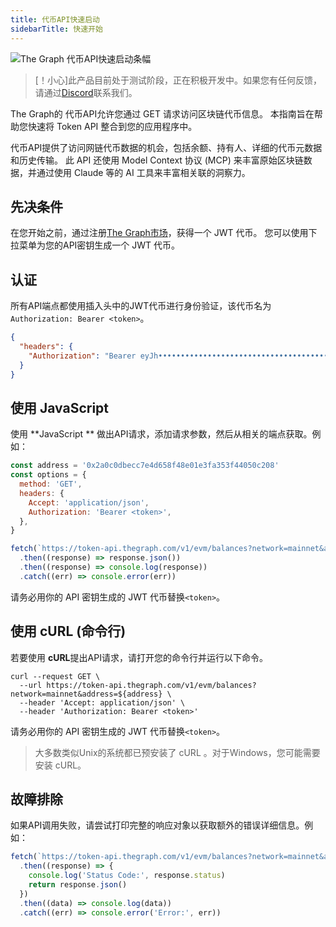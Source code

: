 ```yaml
---
title: 代币API快速启动
sidebarTitle: 快速开始
---
```


![The Graph 代币API快速启动条幅](/img/token-api-quickstart-banner.jpg)

> [！小心]此产品目前处于测试阶段，正在积极开发中。如果您有任何反馈，请通过[Discord](https://discord.gg/graphprotocol)联系我们。

The Graph的 代币API允许您通过 GET 请求访问区块链代币信息。 本指南旨在帮助您快速将 Token API 整合到您的应用程序中。

代币API提供了访问网链代币数据的机会，包括余额、持有人、详细的代币元数据和历史传输。 此 API 还使用 Model Context 协议 (MCP) 来丰富原始区块链数据，并通过使用 Claude 等的 AI 工具来丰富相关联的洞察力。

## 先决条件

在您开始之前，通过注册[The Graph市场](https://thegraph.market/)，获得一个 JWT 代币。 您可以使用下拉菜单为您的API密钥生成一个 JWT 代币。

## 认证

所有API端点都使用插入头中的JWT代币进行身份验证，该代币名为`Authorization: Bearer <token>`。

```json
{
  "headers": {
    "Authorization": "Bearer eyJh•••••••••••••••••••••••••••••••••••••••••••••••••••••••••••••••••••••••••••••••••••••••••••••••••••••••••••••••••••••••••••••••••••••••••••••••••••••••••••••••••••••••••••••••••••••••••••••••••••••••••••••••••••••••••••••••••••••••••••••••••••••••••••••••••••••••••••••••••••••••••••••••••••••••••••••••••••••••••••••••••••••••••••••••••••••••••••••••••••••••••••••••••••••••••••••••••••••••••••••••••••••••••••••••••••••••••••••••••••NnlA"
  }
}
```

## 使用 JavaScript

使用 **JavaScript ** 做出API请求，添加请求参数，然后从相关的端点获取。例如：

```js label="index.js"
const address = '0x2a0c0dbecc7e4d658f48e01e3fa353f44050c208'
const options = {
  method: 'GET',
  headers: {
    Accept: 'application/json',
    Authorization: 'Bearer <token>',
  },
}

fetch(`https://token-api.thegraph.com/v1/evm/balances?network=mainnet&address=${address}`)
  .then((response) => response.json())
  .then((response) => console.log(response))
  .catch((err) => console.error(err))
```

请务必用你的 API 密钥生成的 JWT 代币替换`<token>`。

## 使用 cURL (命令行)

若要使用 **cURL**提出API请求，请打开您的命令行并运行以下命令。

```curl
curl --request GET \
  --url https://token-api.thegraph.com/v1/evm/balances?network=mainnet&address=${address} \
  --header 'Accept: application/json' \
  --header 'Authorization: Bearer <token>'
```

请务必用你的 API 密钥生成的 JWT 代币替换`<token>`。

> 大多数类似Unix的系统都已预安装了 cURL 。对于Windows，您可能需要安装 cURL。

## 故障排除

如果API调用失败，请尝试打印完整的响应对象以获取额外的错误详细信息。例如：

```js label="index.js"
fetch(`https://token-api.thegraph.com/v1/evm/balances?network=mainnet&address=${address}`)
  .then((response) => {
    console.log('Status Code:', response.status)
    return response.json()
  })
  .then((data) => console.log(data))
  .catch((err) => console.error('Error:', err))
```
